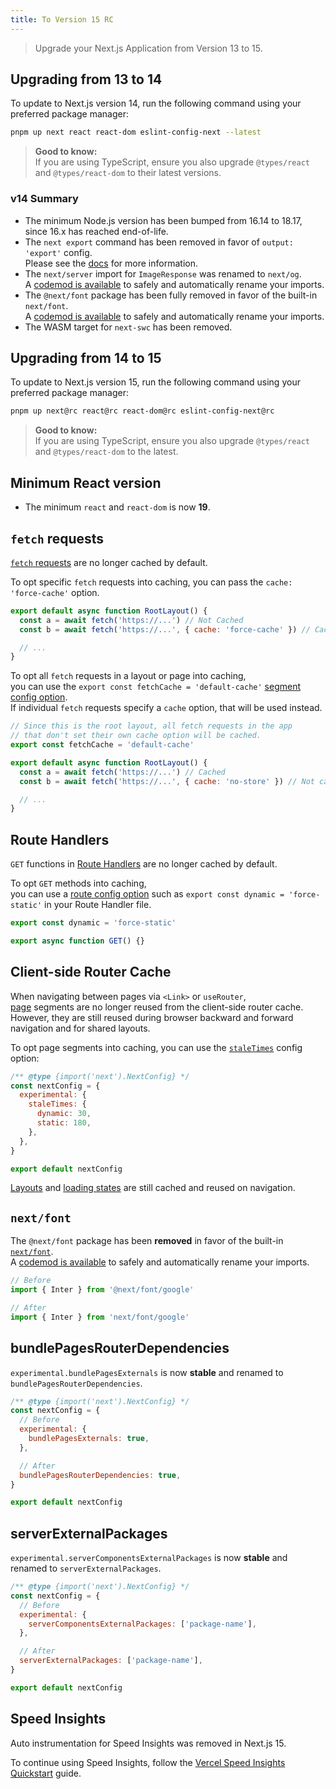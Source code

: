 ```yaml
---
title: To Version 15 RC
---
```


> Upgrade your Next.js Application from Version 13 to 15.

## Upgrading from 13 to 14

To update to Next.js version 14, run the following command using your preferred package manager:

```bash filename="Terminal"
pnpm up next react react-dom eslint-config-next --latest
```

> **Good to know:**  
> If you are using TypeScript, ensure you also upgrade `@types/react` and `@types/react-dom` to their latest versions.

### v14 Summary

- The minimum Node.js version has been bumped from 16.14 to 18.17, since 16.x has reached end-of-life.
- The `next export` command has been removed in favor of `output: 'export'` config.  
  Please see the [docs](https://nextjs.org/docs/app/building-your-application/deploying/static-exports) for more information.
- The `next/server` import for `ImageResponse` was renamed to `next/og`.  
  A [codemod is available](/docs/app/building-your-application/upgrading/codemods#next-og-import) to safely and automatically rename your imports.
- The `@next/font` package has been fully removed in favor of the built-in `next/font`.  
  A [codemod is available](/docs/app/building-your-application/upgrading/codemods#built-in-next-font) to safely and automatically rename your imports.
- The WASM target for `next-swc` has been removed.

## Upgrading from 14 to 15

To update to Next.js version 15, run the following command using your preferred package manager:

```bash filename="Terminal"
pnpm up next@rc react@rc react-dom@rc eslint-config-next@rc
```

> **Good to know:**  
> If you are using TypeScript, ensure you also upgrade `@types/react` and `@types/react-dom` to the latest.

## Minimum React version

- The minimum `react` and `react-dom` is now **19**.

## `fetch` requests

[`fetch` requests](/docs/app/api-reference/functions/fetch) are no longer cached by default.

To opt specific `fetch` requests into caching, you can pass the `cache: 'force-cache'` option.

```js filename="app/layout.js" {3}
export default async function RootLayout() {
  const a = await fetch('https://...') // Not Cached
  const b = await fetch('https://...', { cache: 'force-cache' }) // Cached

  // ...
}
```

To opt all `fetch` requests in a layout or page into caching,  
you can use the `export const fetchCache = 'default-cache'` [segment config option](/docs/app/api-reference/file-conventions/route-segment-config).  
If individual `fetch` requests specify a `cache` option, that will be used instead.

```js filename="app/layout.js" {3}
// Since this is the root layout, all fetch requests in the app
// that don't set their own cache option will be cached.
export const fetchCache = 'default-cache'

export default async function RootLayout() {
  const a = await fetch('https://...') // Cached
  const b = await fetch('https://...', { cache: 'no-store' }) // Not cached

  // ...
}
```

## Route Handlers

`GET` functions in [Route Handlers](/docs/app/api-reference/file-conventions/route) are no longer cached by default.

To opt `GET` methods into caching,  
you can use a [route config option](/docs/app/api-reference/file-conventions/route-segment-config) such as `export const dynamic = 'force-static'` in your Route Handler file.

```js filename="app/api/route.js" {1}
export const dynamic = 'force-static'

export async function GET() {}
```

## Client-side Router Cache

When navigating between pages via `<Link>` or `useRouter`,  
[page](/docs/app/api-reference/file-conventions/page) segments are no longer reused from the client-side router cache.  
However, they are still reused during browser backward and forward navigation and for shared layouts.

To opt page segments into caching, you can use the [`staleTimes`](/docs/app/api-reference/next-config-js/staleTimes) config option:

```js filename="next.config.mjs"
/** @type {import('next').NextConfig} */
const nextConfig = {
  experimental: {
    staleTimes: {
      dynamic: 30,
      static: 180,
    },
  },
}

export default nextConfig
```

[Layouts](/docs/app/api-reference/file-conventions/layout) and [loading states](/docs/app/api-reference/file-conventions/loading) are still cached and reused on navigation.

## `next/font`

The `@next/font` package has been **removed** in favor of the built-in [`next/font`](/docs/app/api-reference/components/font).  
A [codemod is available](/docs/app/building-your-application/upgrading/codemods#built-in-next-font) to safely and automatically rename your imports.

```js filename="app/layout.js"
// Before
import { Inter } from '@next/font/google'

// After
import { Inter } from 'next/font/google'
```

## bundlePagesRouterDependencies

`experimental.bundlePagesExternals` is now **stable** and renamed to `bundlePagesRouterDependencies`.

```js filename="next.config.mjs" {9}
/** @type {import('next').NextConfig} */
const nextConfig = {
  // Before
  experimental: {
    bundlePagesExternals: true,
  },

  // After
  bundlePagesRouterDependencies: true,
}

export default nextConfig
```

## serverExternalPackages

`experimental.serverComponentsExternalPackages` is now **stable** and renamed to `serverExternalPackages`.

```js filename="next.config.mjs" {9}
/** @type {import('next').NextConfig} */
const nextConfig = {
  // Before
  experimental: {
    serverComponentsExternalPackages: ['package-name'],
  },

  // After
  serverExternalPackages: ['package-name'],
}

export default nextConfig
```

## Speed Insights

Auto instrumentation for Speed Insights was removed in Next.js 15.

To continue using Speed Insights, follow the [Vercel Speed Insights Quickstart](https://vercel.com/docs/speed-insights/quickstart) guide.
